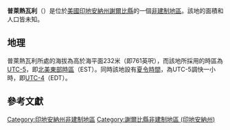 {{noteTA
|G1=USState
|G2=地名
|G3=Unit
}}
{{Infobox settlement
|official_name            = 普萊熱瓦利
|native_name = Pleasure Valley
|settlement_type          = [[非建制地區|非建制地區]]
|image_skyline            = 
|imagesize                = 
|pushpin_map              = USA Indiana
|pushpin_label            = 普萊熱瓦利
|pushpin_label_position   = top
|pushpin_map_caption      = 普萊熱瓦利在印地安納州的位置
|subdivision_type         = [[世界政區索引|國家]]
|subdivision_type1        = [[美国州份|州份]]
|subdivision_type2        = [[印地安納州行政区划|縣]]
|subdivision_name         = [[美国|美国]]
|subdivision_name1        = [[印地安納州|印地安納州]]
|subdivision_name2        = [[謝爾比縣_(印地安納州)|謝爾比縣]]
|elevation_ft             = 761
|elevation_m              = 232
|area_total_km2           = 
|area_total_sq_mi         = 
|area_land_km2            = 
|area_land_sq_mi          = 
|area_water_km2           = 
|area_water_sq_mi         = 
|population_as_of         = 2010
|population_footnotes     = 
|population_total         = 
|population_metro         = 
|population_density_km2   = auto
|population_density_sq_mi = auto
|timezone                 = [[北美东部时区|北美东部时区]]
|utc_offset               = -5
|coordinates              = {{coord|39|24|05|N|85|42|31|W|display=inline,title}}
| coor_pinpoint           = 
| coordinates_footnotes   = 
|timezone_DST             = EDT
|utc_offset_DST           = -4
|postal_code_type         = [[美國郵區編號|郵區編號]]
|postal_code              = 46182
|area_code                = {{link-en|电话区号317|Area code 317|317}}
|blank_name = [[地名信息系统|GNIS ID]]
|blank_info = 441357<ref name="GNIS">{{cite gnis|441357|Pleasure Valley}}</ref>
}}
'''普萊熱瓦利'''（{{lang-en|Pleasure Valley}}）是位於[[美國|美國]][[印地安納州|印地安納州]][[謝爾比縣_(印地安納州)|謝爾比縣]]的一個[[非建制地區|非建制地區]]。該地的面積和人口皆未知。

== 地理 ==
普萊熱瓦利所處的海拔為高於海平面232米（即761英呎），而該地所採用的時區為[[UTC-5|UTC-5]]，即[[北美東部時區|北美東部時區]]（EST）。同時該地設有[[夏令時間|夏令時間]]，為UTC-5調快一小時，即[[UTC-4|UTC-4]]（EDT）。

== 參考文獻 ==
{{reflist}}

{{謝爾比縣 (印地安納州)}}

{{DEFAULTSORT:Pleasure Valley}}
[[Category:印地安納州非建制地區|Category:印地安納州非建制地區]]
[[Category:謝爾比縣非建制地區_(印地安納州)|Category:謝爾比縣非建制地區 (印地安納州)]]

{{Indiana-geo-stub}}